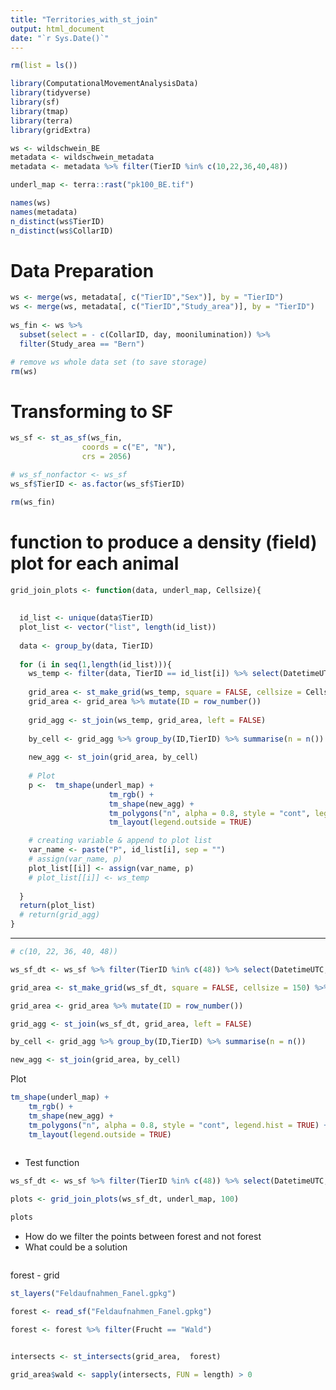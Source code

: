```yaml
---
title: "Territories_with_st_join"
output: html_document
date: "`r Sys.Date()`"
---
```



```r
rm(list = ls())
```

```r
library(ComputationalMovementAnalysisData)
library(tidyverse)
library(sf)
library(tmap)
library(terra)
library(gridExtra)

```

```r
ws <- wildschwein_BE
metadata <- wildschwein_metadata
metadata <- metadata %>% filter(TierID %in% c(10,22,36,40,48))

underl_map <- terra::rast("pk100_BE.tif")

```

```r
names(ws)
names(metadata)
n_distinct(ws$TierID)
n_distinct(ws$CollarID)
```



# Data Preparation
```r
ws <- merge(ws, metadata[, c("TierID","Sex")], by = "TierID")
ws <- merge(ws, metadata[, c("TierID","Study_area")], by = "TierID")
  
ws_fin <- ws %>% 
  subset(select = - c(CollarID, day, moonilumination)) %>% 
  filter(Study_area == "Bern")
```

```r
# remove ws whole data set (to save storage)
rm(ws)

```



# Transforming to SF
```r
ws_sf <- st_as_sf(ws_fin,
                coords = c("E", "N"), 
                crs = 2056)

# ws_sf_nonfactor <- ws_sf
ws_sf$TierID <- as.factor(ws_sf$TierID)

rm(ws_fin)
```




# function to produce a density (field) plot for each animal
```r

grid_join_plots <- function(data, underl_map, Cellsize){
  
  
  id_list <- unique(data$TierID)
  plot_list <- vector("list", length(id_list))
  
  data <- group_by(data, TierID)
  
  for (i in seq(1,length(id_list))){
    ws_temp <- filter(data, TierID == id_list[i]) %>% select(DatetimeUTC, TierID)
    
    grid_area <- st_make_grid(ws_temp, square = FALSE, cellsize = Cellsize, crs = 2056) %>% st_as_sf()
    grid_area <- grid_area %>% mutate(ID = row_number())
    
    grid_agg <- st_join(ws_temp, grid_area, left = FALSE)
    
    by_cell <- grid_agg %>% group_by(ID,TierID) %>% summarise(n = n())
    
    new_agg <- st_join(grid_area, by_cell)
    
    # Plot 
    p <-  tm_shape(underl_map) +
                      tm_rgb() +
                      tm_shape(new_agg) +
                      tm_polygons("n", alpha = 0.8, style = "cont", legend.hist = TRUE) +
                      tm_layout(legend.outside = TRUE)

    # creating variable & append to plot list
    var_name <- paste("P", id_list[i], sep = "")
    # assign(var_name, p)
    plot_list[[i]] <- assign(var_name, p)
    # plot_list[[i]] <- ws_temp
    
  }
  return(plot_list)
  # return(grid_agg)
}

```

-----------------------

```r
# c(10, 22, 36, 40, 48))

ws_sf_dt <- ws_sf %>% filter(TierID %in% c(48)) %>% select(DatetimeUTC, TierID)
```


```r
grid_area <- st_make_grid(ws_sf_dt, square = FALSE, cellsize = 150) %>%  st_as_sf() 

grid_area <- grid_area %>% mutate(ID = row_number())

grid_agg <- st_join(ws_sf_dt, grid_area, left = FALSE)

by_cell <- grid_agg %>% group_by(ID,TierID) %>% summarise(n = n())

new_agg <- st_join(grid_area, by_cell)
```


Plot

```r

tm_shape(underl_map) +
    tm_rgb() +
    tm_shape(new_agg) +
    tm_polygons("n", alpha = 0.8, style = "cont", legend.hist = TRUE) +
    tm_layout(legend.outside = TRUE)
    
```


- Test function

```r
ws_sf_dt <- ws_sf %>% filter(TierID %in% c(48)) %>% select(DatetimeUTC, TierID)

plots <- grid_join_plots(ws_sf_dt, underl_map, 100)

plots

```









- How do we filter the points between forest and not forest
- What could be a solution 
```r

```


forest - grid

```r
st_layers("Feldaufnahmen_Fanel.gpkg")

forest <- read_sf("Feldaufnahmen_Fanel.gpkg")

forest <- forest %>% filter(Frucht == "Wald")


intersects <- st_intersects(grid_area,  forest)

grid_area$wald <- sapply(intersects, FUN = length) > 0

```

































